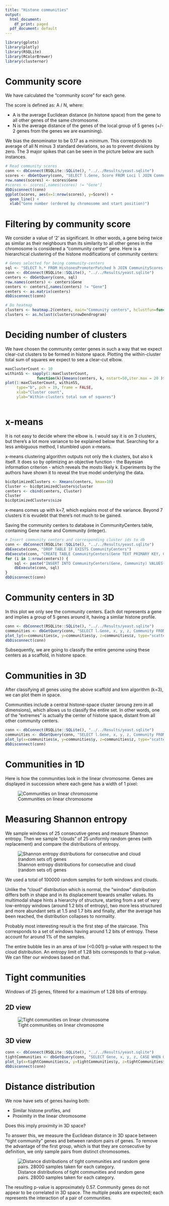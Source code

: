 ```yaml
---
title: "Histone communities"
output:
  html_document:
    df_print: paged
  pdf_document: default
---
```


```r
library(gplots)
library(plotly)
library(RSQLite)
library(RColorBrewer)
library(clusternor)
```

# Community score

We have calculated the "community score" for each gene.

The score is defined as: A / N, where: 

* A is the average Euclidean distance (in histone space) from the gene to all other genes of the same chromosome.
* N is the average distance of the genes of the local group of 5 genes (+/- 2 genes from the genes we are examining).

We bias the denominator to be 0.17 as a minimum. This corresponds to average of all N minus 3 standard deviations, so as to prevent divisions by zero. The 3 major spikes that can be seen in the picture below are such instances.

```r
# Read community scores
conn <- dbConnect(RSQLite::SQLite(), "../../Results/yeast.sqlite")
scores <- dbGetQuery(conn, "SELECT l.Gene, Score FROM Loci l JOIN CommunityScores s ON l.Gene = s.Gene ORDER BY Chromosome, Start")
row.names(scores) <- scores$Gene
#scores <- scores[,names(scores) != "Gene"]
dbDisconnect(conn)
ggplot(scores, aes(x=1:nrow(scores), y=Score)) +
  geom_line() + 
  xlab("Gene number (ordered by chromosome and start position)")

```

# Filtering by community score

We consider a value of '2' as significant. In other words, a gene being twice as similar as their neighbours than its similarity to all other genes in the chromosome is considered a "community center" gene.
Here is a hierarchical clustering of the histone modifications of community centers:

```r
# Genes selected for being community-centers
sql <- "SELECT h.* FROM HistonesPromoterPatched h JOIN CommunityScores s ON h.Gene = s.Gene WHERE Score >= 2"
conn <- dbConnect(RSQLite::SQLite(), "../../Results/yeast.sqlite")
centers <- dbGetQuery(conn, sql)
row.names(centers) <- centers$Gene
centers <- centers[,names(centers) != "Gene"]
centers <- as.matrix(centers)
dbDisconnect(conn)

# Do heatmap
clusters <- heatmap.2(centers, main="Community centers", hclustfun=function(d) hclust(d, method="ward.D"))
clusters <- as.hclust(clusters$rowDendrogram)
```


# Deciding number of clusters

We have chosen the community center genes in such a way that we expect clear-cut clusters to be formed in histone space. Plotting the within-cluster total sum of squares we expect to see a clear-cut elbow.

```r
maxClusterCount <- 10
withinSS <- sapply(1:maxClusterCount, 
              function(k){kmeans(centers, k, nstart=50,iter.max = 20 )$tot.withinss})
plot(1:maxClusterCount, withinSS,
     type="b", pch = 19, frame = FALSE, 
     xlab="Cluster count",
     ylab="Within-clusters total sum of squares")
 
```

# x-means

It is not easy to decide where the elbow is. I would say it is on 3 clusters, but there's a lot more variance to be explained below that.
Searching for a less ambiguous method, I stumbled upon x-means.

x-means clustering algorithm outputs not only the k clusters, but also k itself. It does so by optimizing an objective function - the Bayesian information criterion - which reveals the mosto likely k. Experiments by the authors have shown it to reveal the true model underlying the data.

```r
bicOptimizedClusters <- Xmeans(centers, kmax=10)
Cluster <- bicOptimizedClusters$cluster
centers <- cbind(centers, Cluster)
Cluster
bicOptimizedClusters$size
```
x-means comes up with k=7, which explains most of the variance. Beyond 7 clusters it is evudebt that there's not much to be gained.

Saving the community centers to database in CommunityCenters table, containing Gene name and Community (integer).


```r
# Insert community centers and corresponding cluster ids to db
conn <- dbConnect(RSQLite::SQLite(), "../../Results/yeast.sqlite")
dbExecute(conn, "DROP TABLE IF EXISTS CommunityCenters")
dbExecute(conn, "CREATE TABLE CommunityCenters(Gene TEXT PRIMARY KEY, Community INTEGER)")
for (i in 1:nrow(centers)) {
	sql <- paste("INSERT INTO CommunityCenters(Gene, Community) VALUES('", row.names(centers)[i], "',", centers[i, 10], ")", sep='')
	dbExecute(conn, sql)
}
dbDisconnect(conn)
```

# Community centers in 3D

In this plot we only see the community centers. Each dot represents a gene and implies a group of 5 genes around it, having a similar histone profile.

```r
conn <- dbConnect(RSQLite::SQLite(), "../../Results/yeast.sqlite")
communities <- dbGetQuery(conn, "SELECT l.Gene, x, y, z, Community FROM CommunityCenters c JOIN Loci l ON c.Gene = l.Gene")
plot_ly(x=communities$x, y=communities$y, z=communities$z, type="scatter3d", mode="markers", text=communities$Gene, color=communities$Community)
dbDisconnect(conn)
```

Subsequently, we are going to classify the entire genome using these centers as a scaffold, in histone space.

# Communities in 3D

After classifying all genes using the above scaffold and knn algorithm (k=3), we can plot them in space.

Communities include a central histone-space cluster (aroung zero in all dimensions), which allows us to classify the entire set.
In other words, one of the "extremes" is actually the center of histone space, distant from all other community centers.

```r
conn <- dbConnect(RSQLite::SQLite(), "../../Results/yeast.sqlite")
communities <- dbGetQuery(conn, "SELECT l.Gene, x, y, z, Community FROM Communities c JOIN Loci l ON c.Gene = l.Gene")
plot_ly(x=communities$x, y=communities$y, z=communities$z, type="scatter3d", mode="markers", text=communities$Gene, color=communities$Community)
dbDisconnect(conn)
```

# Communities in 1D

Here is how the communities look in the linear chromosome. Genes are displayed in succession where each gene has a width of 1 pixel:

![Communities on linear chromosome](images/Communities.svg)

# Measuring Shannon entropy

We sample windows of 25 consecutive genes and measure Shannon entropy. Then we sample "clouds" of 25 uniformly random genes (with replacement) and compare the distributions of entropy.

![Shannon entropy distributions for consecutive and cloud (random sets of) genes](images/CommunityEntropyDistributions.svg)

We used a total of 100000 random samples for both windows and clouds.

Unlike the "cloud" distribution which is normal, the "window" distribution differs both in shape and in its displacement towards smaller values.
Its multimodal shape hints a hierarchy of structure, starting from a set of very low-entropy windows (around 1.2 bits of entropy), two more less structured and more abundant sets at 1.5 and 1.7 bits and finally, after the average has been reached, the distribution collapses to normality.

Probably most interesting result is the first step of the staircase.
This corresponds to a set of windows having around 1.2 bits of entropy. These account for around 1% of the samples.

The entire bubble lies in an area of low (<0.001) p-value with respect to the cloud distribution. An entropy limit of 1.28 bits corresponds to that p-value. We can filter our windows based on that.

# Tight communities

Windows of 25 genes, filtered for a maximum of 1.28 bits of entropy.

## 2D view

![Tight communities on linear chromosome](images/TightCommunities.svg)

## 3D view

```r
conn <- dbConnect(RSQLite::SQLite(), "../../Results/yeast.sqlite")
tightCommunities <- dbGetQuery(conn, "SELECT Gene, x, y, z, CASE WHEN Gene IN (SELECT Gene FROM TightCommunities) THEN 'Tight' ELSE 'Random' END AS Tightness FROM Loci")
plot_ly(x=tightCommunities$x, y=tightCommunities$y, z=tightCommunities$z, type="scatter3d", mode="markers", text=tightCommunities$Gene, color=tightCommunities$Tightness, colors=c("#000000", "#FF0000"))
dbDisconnect(conn)
```

# Distance distribution

We now have sets of genes having both:

* Similar histone profiles, and
* Proximity in the linear chromosome

Does this imply proximity in 3D space?

To answer this, we measure the Euclidean distance in 3D space between "tight community" genes and between random pairs of genes.
To remove the advantage of the first group, which is that they are consecutive by definition, we only sample pairs from distinct chromosomes.

![Distance distributions of tight communities and random gene pairs. 28000 samples taken for each category.](images/TightCommunitiesDistancesDistribution.svg)

The resulting p-value is approximately 0.57.
Community genes do not appear to be correlated in 3D space. The multiple peaks are expected; each represents the interaction of a pair of communities.

